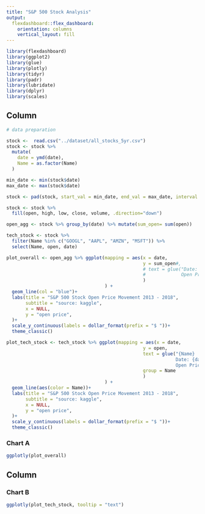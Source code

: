 ```yaml
---
title: "S&P 500 Stock Analysis"
output: 
  flexdashboard::flex_dashboard:
    orientation: columns
    vertical_layout: fill
---
```


```r
library(flexdashboard)
library(ggplot2)
library(glue)
library(plotly)
library(tidyr)
library(padr)
library(lubridate)
library(dplyr)
library(scales)
```

Column {data-width=650}
-----------------------------------------------------------------------

```r
# data preparation

stock <-  read.csv("../dataset/all_stocks_5yr.csv")
stock <- stock %>% 
  mutate(
    date = ymd(date),
    Name = as.factor(Name)
  )

min_date <- min(stock$date)
max_date <- max(stock$date)

stock <- pad(stock, start_val = min_date, end_val = max_date, interval = "day", group = "Name")

stock <- stock %>% 
  fill(open, high, low, close, volume, .direction="down")

open_agg <- stock %>% group_by(date) %>% mutate(sum_open= sum(open))

tech_stock <- stock %>% 
  filter(Name %in% c("GOOGL", "AAPL", "AMZN", "MSFT")) %>% 
  select(Name, open, date)

```

```r
plot_overall <- open_agg %>% ggplot(mapping = aes(x = date, 
                                                  y = sum_open#,
                                                  # text = glue("Date: {date}
                                                  #             Open Price: {sum_open}")
                                                  )
                                    ) +
  geom_line(col = "blue")+
  labs(title = "S&P 500 Stock Open Price Movement 2013 - 2018",
       subtitle = "source: kaggle",
       x = NULL,
       y = "open price",
  )+
  scale_y_continuous(labels = dollar_format(prefix = "$ "))+
  theme_classic()
```

```r
plot_tech_stock <- tech_stock %>% ggplot(mapping = aes(x = date, 
                                                  y = open,
                                                  text = glue("{Name}
                                                              Date: {date}
                                                              Open Price: {open}"),
                                                  group = Name
                                                  )
                                    ) +
  geom_line(aes(color = Name))+
  labs(title = "S&P 500 Stock Open Price Movement 2013 - 2018",
       subtitle = "source: kaggle",
       x = NULL,
       y = "open price",
  )+
  scale_y_continuous(labels = dollar_format(prefix = "$ "))+
  theme_classic()
```


### Chart A

```r
ggplotly(plot_overall)
```

Column {data-width=350}
-----------------------------------------------------------------------

### Chart B

```r
ggplotly(plot_tech_stock, tooltip = "text")
```
